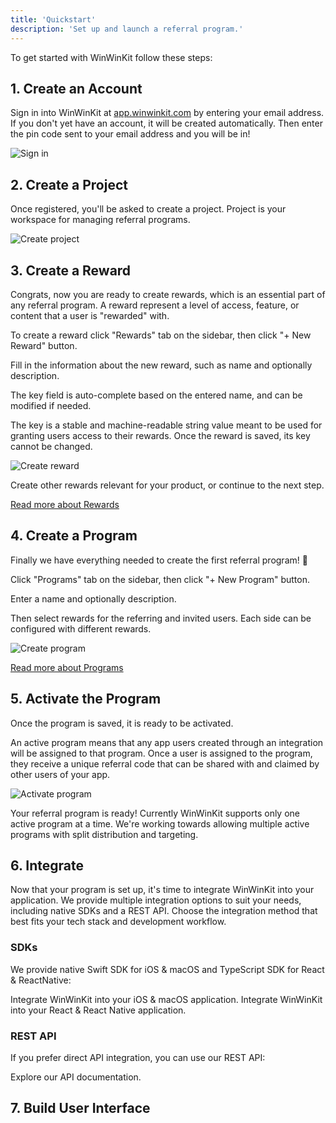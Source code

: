 ```yaml
---
title: 'Quickstart'
description: 'Set up and launch a referral program.'
---
```



To get started with WinWinKit follow these steps:

## 1. Create an Account

Sign in into WinWinKit at [app.winwinkit.com](https://app.winwinkit.com) by entering your email address.
If you don't yet have an account, it will be created automatically. Then enter the pin code sent to your email address and you will be in!

![Sign in](/images/signin.png)

## 2. Create a Project

Once registered, you'll be asked to create a project. 
Project is your workspace for managing referral programs.

![Create project](/images/create-project.png)

## 3. Create a Reward

Congrats, now you are ready to create rewards, which is an essential part of any referral program. 
A reward represent a level of access, feature, or content that a user is "rewarded" with.

To create a reward click "Rewards" tab on the sidebar, then click "+ New Reward" button.

Fill in the information about the new reward, such as name and optionally description. 

The key field is auto-complete based on the entered name, and can be modified if needed.

The key is a stable and machine-readable string value meant to be used for granting users access to their rewards. Once the reward is saved, its key cannot be changed. 

![Create reward](/images/create-reward.png)

Create other rewards relevant for your product, or continue to the next step. 

[Read more about Rewards](/referral/rewards)

## 4. Create a Program

Finally we have everything needed to create the first referral program! 🎉

Click "Programs" tab on the sidebar, then click "+ New Program" button.

Enter a name and optionally description.

Then select rewards for the referring and invited users. Each side can be configured with different rewards. 

![Create program](/images/create-program.png)

[Read more about Programs](/referral/programs)

## 5. Activate the Program

Once the program is saved, it is ready to be activated.

An active program means that any app users created through an integration will be assigned to that program.
Once a user is assigned to the program, they receive a unique referral code that can be shared with and claimed by other users of your app.

![Activate program](/images/activate-program.png)

<Check>
Your referral program is ready!
</Check>

<Info>
Currently WinWinKit supports only one active program at a time. 
We're working towards allowing multiple active programs with split distribution and targeting.
</Info>

## 6. Integrate

Now that your program is set up, it's time to integrate WinWinKit into your application. 
We provide multiple integration options to suit your needs, including native SDKs and a REST API. 
Choose the integration method that best fits your tech stack and development workflow.

### SDKs

We provide native Swift SDK for iOS & macOS and TypeScript SDK for React & ReactNative:

<CardGroup>
  <Card title="Swift SDK" icon="swift" href="/integrations/swift-sdk">
    Integrate WinWinKit into your iOS & macOS application.
  </Card>
  <Card title="TypeScript SDK" icon="js" href="/integrations/typescript-sdk">
    Integrate WinWinKit into your React & React Native application.
  </Card>
</CardGroup>

### REST API

If you prefer direct API integration, you can use our REST API:

<Card title="API Reference" icon="code" href="/api-reference/introduction">
  Explore our API documentation.
</Card>

## 7. Build User Interface

<SDKNoUIWarning />
